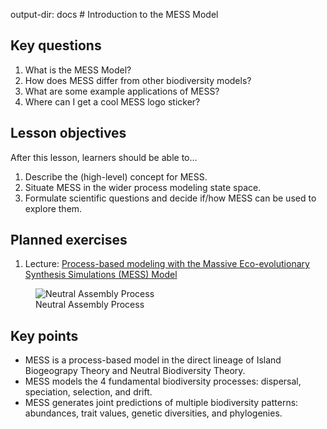   output-dir: docs
# Introduction to the MESS Model

## Key questions

1. What is the MESS Model?
1. How does MESS differ from other biodiversity models?
1. What are some example applications of MESS?
1. Where can I get a cool MESS logo sticker?

## Lesson objectives

After this lesson, learners should be able to...

1. Describe the (high-level) concept for MESS.
1. Situate MESS in the wider process modeling state space.
1. Formulate scientific questions and decide if/how MESS can be used to
explore them.

## Planned exercises

1. Lecture: [Process-based modeling with the Massive Eco-evolutionary Synthesis Simulations (MESS) Model](https://docs.google.com/presentation/d/1xu2aVlV8sFLJB65rxAN0thclrvGgS-rNFJL8WPeR5jQ/edit?usp=sharing)

![Neutral Assembly Process](images/Forward_Time_Neutral_Assembly.png)

## Key points

* MESS is a process-based model in the direct lineage of Island Biogeograpy
Theory and Neutral Biodiversity Theory.
* MESS models the 4 fundamental biodiversity processes: dispersal, speciation,
selection, and drift.
* MESS generates joint predictions of multiple biodiversity patterns:
abundances, trait values, genetic diversities, and phylogenies.
